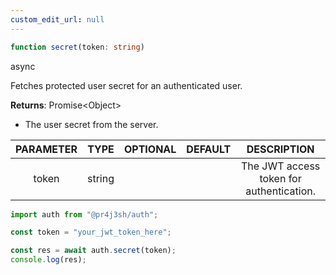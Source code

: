 ```yaml
---
custom_edit_url: null
---
```


```ts
function secret(token: string)
```

<div>
  <span className="badge badge--success">async</span>
</div>

Fetches protected user secret for an authenticated user.

**Returns**: Promise&lt;Object&gt;
- The user secret from the server.

|PARAMETER|TYPE|OPTIONAL|DEFAULT|DESCRIPTION|
|:---:|:---:|:---:|:---:|:---:|
|token|string|||The JWT access token for authentication.|

```js
import auth from "@pr4j3sh/auth";

const token = "your_jwt_token_here";

const res = await auth.secret(token);
console.log(res);
```

